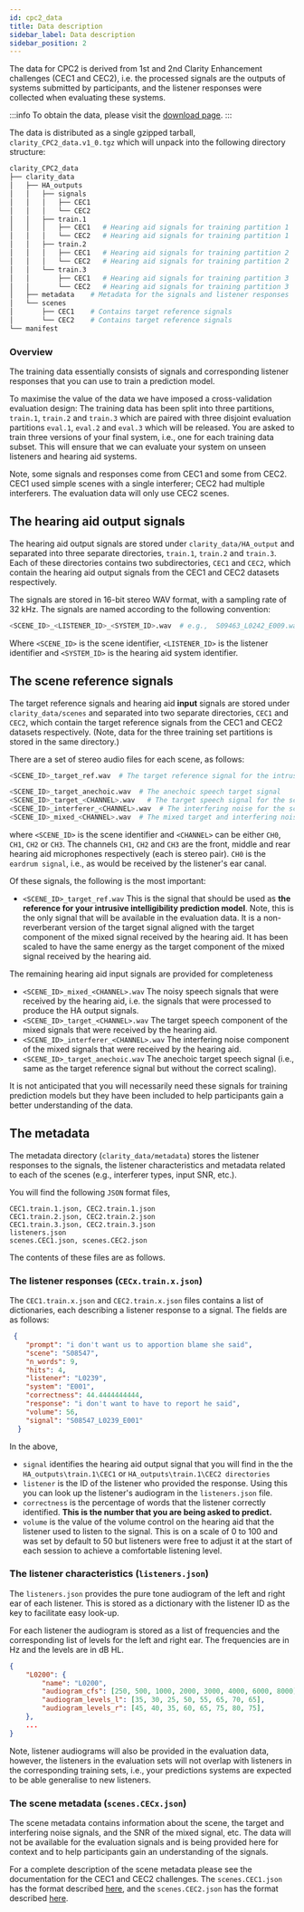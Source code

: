 ```yaml
---
id: cpc2_data
title: Data description
sidebar_label: Data description
sidebar_position: 2
---
```


The data for CPC2 is derived from 1st and 2nd Clarity Enhancement challenges (CEC1 and CEC2), i.e. the processed signals are the outputs of systems submitted by participants, and the listener responses were collected when evaluating these systems.

:::info
To obtain the data, please visit the [download page](./taking_part/cpc2_download).
:::

The data is distributed as a single gzipped tarball, `clarity_CPC2_data.v1_0.tgz` which will unpack into the following directory structure:

```bash
clarity_CPC2_data
├── clarity_data
│   ├── HA_outputs   
│   │   ├── signals
│   │   │   ├── CEC1
│   │   │   └── CEC2
│   │   ├── train.1
│   │   │   ├── CEC1   # Hearing aid signals for training partition 1
│   │   │   └── CEC2   # Hearing aid signals for training partition 1
│   │   ├── train.2
│   │   │   ├── CEC1   # Hearing aid signals for training partition 2
│   │   │   └── CEC2   # Hearing aid signals for training partition 2
│   │   └── train.3 
│   │       ├── CEC1   # Hearing aid signals for training partition 3
│   │       └── CEC2   # Hearing aid signals for training partition 3
│   ├── metadata    # Metadata for the signals and listener responses
│   └── scenes
│       ├── CEC1    # Contains target reference signals 
│       └── CEC2    # Contains target reference signals
└── manifest   
```

### Overview

The training data essentially consists of signals and corresponding listener responses that you can use to train a prediction model.

To maximise the value of the data we have imposed a cross-validation evaluation design: The training data has been split into three partitions, `train.1`, `train.2` and `train.3` which are paired with three disjoint evaluation partitions `eval.1`, `eval.2` and `eval.3` which will be released. You are asked to train three versions of your final system, i.e., one for each training data subset. This will ensure that we can evaluate your system on unseen listeners and hearing aid systems.

Note, some signals and responses come from CEC1 and some from CEC2. CEC1 used simple scenes with a single interferer; CEC2 had multiple interferers. The evaluation data will only use CEC2 scenes.

## The hearing aid output signals

The hearing aid output signals are stored under `clarity_data/HA_output` and separated into three separate directories, `train.1`, `train.2` and `train.3`. Each of these directories contains two subdirectories, `CEC1` and `CEC2`, which contain the hearing aid output signals from the CEC1 and CEC2 datasets respectively.

The signals are stored in 16-bit stereo WAV format, with a sampling rate of 32 kHz. The signals are named according to the following convention:

```bash
<SCENE_ID>_<LISTENER_ID>_<SYSTEM_ID>.wav  # e.g.,  S09463_L0242_E009.wav
```

Where `<SCENE_ID>` is the scene identifier, `<LISTENER_ID>` is the listener identifier and `<SYSTEM_ID>` is the hearing aid system identifier.

## The scene reference signals

The target reference signals and hearing aid **input** signals are stored under `clarity_data/scenes` and separated into two separate directories, `CEC1` and `CEC2`, which contain the target reference signals from the CEC1 and CEC2 datasets respectively. (Note, data for the three training set partitions is stored in the same directory.)

There are a set of stereo audio files for each scene, as follows:

```bash
<SCENE_ID>_target_ref.wav  # The target reference signal for the intrusiveness intelligibility prediction task

<SCENE_ID>_target_anechoic.wav  # The anechoic speech target signal
<SCENE_ID>_target_<CHANNEL>.wav   # The target speech signal for the scene
<SCENE_ID>_interferer_<CHANNEL>.wav  # The interfering noise for the scene
<SCENE_ID>_mixed_<CHANNEL>.wav  # The mixed target and interfering noise.
```

where `<SCENE_ID>` is the scene identifier and `<CHANNEL>` can be either `CH0`, `CH1`, `CH2` or `CH3`. The channels `CH1`, `CH2` and `CH3` are the front, middle and rear hearing aid microphones respectively (each is stereo pair). `CH0` is the `eardrum signal`, i.e., as would be received by the listener's ear canal.

Of these signals, the following is the most important:

- `<SCENE_ID>_target_ref.wav`
    This is the signal that should be used as **the reference for your intrusive intelligibility prediction model**. Note, this is the only signal that will be available in the evaluation data. It is a non-reverberant version of the target signal aligned with the target component of the mixed signal received by the hearing aid. It has been scaled to have the same energy as the target component of the mixed signal received by the hearing aid.

The remaining hearing aid input signals are provided for completeness

- `<SCENE_ID>_mixed_<CHANNEL>.wav` The noisy speech signals that were received by the hearing aid, i.e. the signals that were processed to produce the HA output signals.
- `<SCENE_ID>_target_<CHANNEL>.wav` The target speech component of the mixed signals that were received by the hearing aid.
- `<SCENE_ID>_interferer_<CHANNEL>.wav` The interfering noise component of the mixed signals that were received by the hearing aid.
- `<SCENE_ID>_target_anechoic.wav` The anechoic target speech signal (i.e., same as the target reference signal but without the correct scaling).

It is not anticipated that you will necessarily need these signals for training prediction models but they have been included to help participants gain a better understanding of the data.

## The metadata

The metadata directory (`clarity_data/metadata`) stores the listener responses to the signals, the listener characteristics and metadata related to each of the scenes (e.g., interferer types, input SNR, etc.).

You will find the following `JSON` format files,

```text
CEC1.train.1.json, CEC2.train.1.json
CEC1.train.2.json, CEC2.train.2.json
CEC1.train.3.json, CEC2.train.3.json
listeners.json
scenes.CEC1.json, scenes.CEC2.json
```

The contents of these files are as follows.

### The listener responses (`CECx.train.x.json`)

The `CEC1.train.x.json` and `CEC2.train.x.json` files contains a list of dictionaries, each describing a listener response to a signal. The fields are as follows:

```json
 {
    "prompt": "i don't want us to apportion blame she said",
    "scene": "S08547",
    "n_words": 9,
    "hits": 4,
    "listener": "L0239",
    "system": "E001",
    "correctness": 44.4444444444,
    "response": "i don't want to have to report he said",
    "volume": 56,
    "signal": "S08547_L0239_E001"
  }
```

In the above,

- `signal` identifies the hearing aid output signal that you will find in the the `HA_outputs\train.1\CEC1` or `HA_outputs\train.1\CEC2 directories`
- `listener` is the ID of the listener who provided the response. Using this you can look up the listener's audiogram in the `listeners.json` file.
- `correctness` is the percentage of words that the listener correctly identified. **This is the number that you are being asked to predict.**
- `volume` is the value of the volume control on the hearing aid that the listener used to listen to the signal. This is on a scale of 0 to 100 and was set by default to 50 but listeners were free to adjust it at the start of each session to achieve a comfortable listening level.

### The listener characteristics (`listeners.json`)

The `listeners.json` provides the pure tone audiogram of the left and right ear of each listener. This is stored as a dictionary with the listener ID as the key to facilitate easy look-up.

For each listener the audiogram is stored as a list of frequencies and the corresponding list of levels for the left and right ear. The frequencies are in Hz and the levels are in dB HL.

```json
{
    "L0200": {
        "name": "L0200",
        "audiogram_cfs": [250, 500, 1000, 2000, 3000, 4000, 6000, 8000],
        "audiogram_levels_l": [35, 30, 25, 50, 55, 65, 70, 65],
        "audiogram_levels_r": [45, 40, 35, 60, 65, 75, 80, 75],
    },
    ...
}
```

Note, listener audiograms will also be provided in the evaluation data, however, the listeners in the evaluation sets will not overlap with listeners in the corresponding training sets, i.e., your predictions systems are expected to be able generalise to new listeners.

### The scene metadata (`scenes.CECx.json`)

The scene metadata contains information about the scene, the target and interfering noise signals, and the SNR of the mixed signal, etc. The data will not be available for the evaluation signals and is being provided here for context and to help participants gain an understanding of the signals.

For a complete description of the scene metadata please see the documentation for the CEC1 and CEC2 challenges. The `scenes.CEC1.json` has the format described [here](../cec1/cec1_data#d8-scene-metadata), and the `scenes.CEC2.json` has the format described [here](../cec1/cec1_data#d8-scene-metadata).

